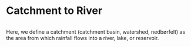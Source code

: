 # Catchment to River

```r

```

::: {.callout-note caption="Catchment"}
Here, we define a catchment (catchment basin, watershed, nedbørfelt) as the area from which rainfall flows into a river, lake, or reservoir.
:::
